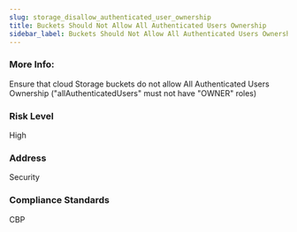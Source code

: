 ```yaml
---
slug: storage_disallow_authenticated_user_ownership
title: Buckets Should Not Allow All Authenticated Users Ownership
sidebar_label: Buckets Should Not Allow All Authenticated Users Ownership
---
```


### More Info:

Ensure that cloud Storage buckets do not allow All Authenticated Users Ownership ("allAuthenticatedUsers" must not have "OWNER" roles)

### Risk Level

High

### Address

Security

### Compliance Standards

CBP

